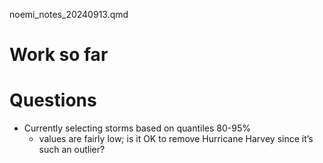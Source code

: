 noemi_notes_20240913.qmd

# Work so far

# Questions
- Currently selecting storms based on quantiles 80-95%
    - values are fairly low; is it OK to remove Hurricane Harvey since it's such an outlier?